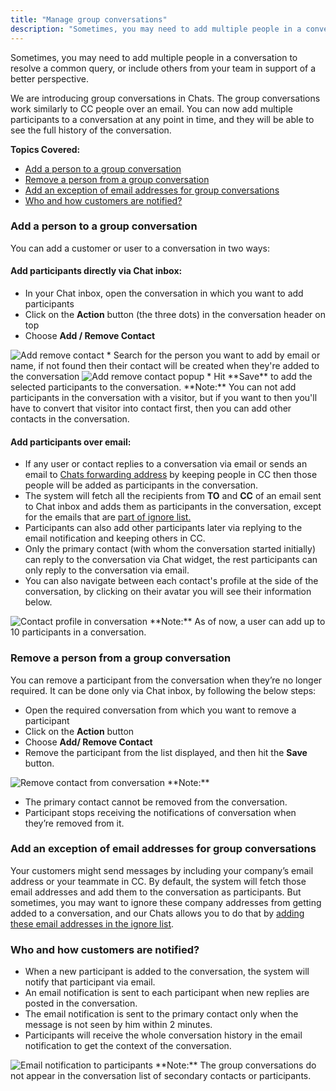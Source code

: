 ```yaml
---
title: "Manage group conversations"
description: "Sometimes, you may need to add multiple people in a conversation to resolve a common query, or include others from your team in support of a better pe..."
---
```


Sometimes, you may need to add multiple people in a conversation to resolve a common query, or include others from your team in support of a better perspective.

We are introducing group conversations in Chats. The group conversations work similarly to CC people over an email. You can now add multiple participants to a conversation at any point in time, and they will be able to see the full history of the conversation. 

**Topics Covered:**

*   [Add a person to a group conversation](https://support.salesmate.io/hc/en-us/articles/360058450192-Manage-group-conversations#h_01HWD4CP8SH39J6Q3TRN9DRTHS)
*   [Remove a person from a group conversation](https://support.salesmate.io/hc/en-us/articles/360058450192-Manage-group-conversations#h_01HWD48ME4ZC1Y0C1C1TKMF2D6)
*   [Add an exception of email addresses for group conversations](https://support.salesmate.io/hc/en-us/articles/360058450192-Manage-group-conversations#h_01HWD48ME4RAVDGVSG3JPX3Q3Z)
*   [Who and how customers are notified?](https://support.salesmate.io/hc/en-us/articles/360058450192-Manage-group-conversations#h_01HWD48ME4XM4TFFR8J8TBVRH9)

### Add a person to a group conversation

You can add a customer or user to a conversation in two ways:

#### Add participants directly via Chat inbox:

*   In your Chat inbox, open the conversation in which you want to add participants
*   Click on the **Action** button (the three dots) in the conversation header on top
*   Choose **Add / Remove Contact**

<img src="images/048-add-remove-contact-50803195509785.png" alt="Add remove contact" />
*   Search for the person you want to add by email or name, if not found then their contact will be created when they're added to the conversation

<img src="images/049-add-remove-contact-popup-31808873413657.png" alt="Add remove contact popup" />
*   Hit **Save** to add the selected participants to the conversation.

<Note>
**Note:** You can not add participants in the conversation with a visitor, but if you want to then you'll have to convert that visitor into contact first, then you can add other contacts in the conversation.
</Note>

#### **Add participants over email:**

*   If any user or contact replies to a conversation via email or sends an email to [Chats forwarding address](https://support.salesmate.io/hc/en-us/articles/4402552756365) by keeping people in CC then those people will be added as participants in the conversation.
*   The system will fetch all the recipients from **TO** and **CC** of an email sent to Chat inbox and adds them as participants in the conversation, except for the emails that are [part of ignore list.](https://support.salesmate.io/hc/en-us/articles/4407250022029)
*   Participants can also add other participants later via replying to the email notification and keeping others in CC.
*   Only the primary contact (with whom the conversation started initially) can reply to the conversation via Chat widget, the rest participants can only reply to the conversation via email.
*   You can also navigate between each contact's profile at the side of the conversation, by clicking on their avatar you will see their information below.

<img src="images/050-contact-profile-in-conversation-50803195511833.png" alt="Contact profile in conversation" />
<Note>
**Note:** As of now, a user can add up to 10 participants in a conversation.
</Note>

### Remove a person from a group conversation

You can remove a participant from the conversation when they’re no longer required. It can be done only via Chat inbox, by following the below steps:

*   Open the required conversation from which you want to remove a participant
*   Click on the **Action** button
*   Choose **Add/ Remove Contact**
*   Remove the participant from the list displayed, and then hit the **Save** button.

<img src="images/051-remove-contact-from-conversation-31809031905689.png" alt="Remove contact from conversation" />
<Note>
**Note:**

*   The primary contact cannot be removed from the conversation.
*   Participant stops receiving the notifications of conversation when they’re removed from it.


</Note>

### Add an exception of email addresses for group conversations

Your customers might send messages by including your company’s email address or your teammate in CC. By default, the system will fetch those email addresses and add them to the conversation as participants. But sometimes, you may want to ignore these company addresses from getting added to a conversation, and our Chats allows you to do that by [adding these email addresses in the ignore list](https://support.salesmate.io/hc/en-us/articles/4407250022029).   
  

### Who and how customers are notified?

*   When a new participant is added to the conversation, the system will notify that participant via email.
*   An email notification is sent to each participant when new replies are posted in the conversation.
*   The email notification is sent to the primary contact only when the message is not seen by him within 2 minutes.
*   Participants will receive the whole conversation history in the email notification to get the context of the conversation.

<img src="images/052-email-notification-to-participants-4406022752525.png" alt="Email notification to participants" />
<Note>
**Note:** The group conversations do not appear in the conversation list of secondary contacts or participants.
</Note>